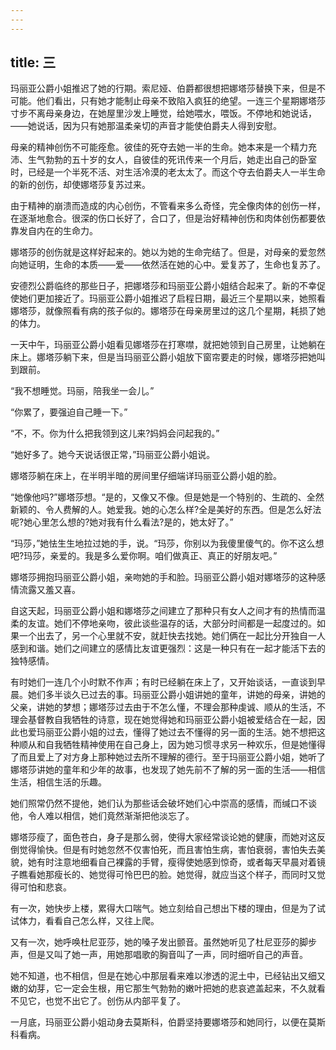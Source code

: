 ```yaml
---
---
---
```

title: 三
---




玛丽亚公爵小姐推迟了她的行期。索尼娅、伯爵都很想把娜塔莎替换下来，但是不可能。他们看出，只有她才能制止母亲不致陷入疯狂的绝望。一连三个星期娜塔莎寸步不离母亲身边，在她屋里沙发上睡觉，给她喂水，喂饭。不停地和她说话，——她说话，因为只有她那温柔亲切的声音才能使伯爵夫人得到安慰。

母亲的精神创伤不可能痊愈。彼佳的死夺去她一半的生命。她本来是一个精力充沛、生气勃勃的五十岁的女人，自彼佳的死讯传来一个月后，她走出自己的卧室时，已经是一个半死不活、对生活冷漠的老太太了。而这个夺去伯爵夫人一半生命的新的创伤，却使娜塔莎复苏过来。

由于精神的崩溃而造成的内心创伤，不管看来多么奇怪，完全像肉体的创伤一样，在逐渐地愈合。很深的伤口长好了，合口了，但是治好精神创伤和肉体创伤都要依靠发自内在的生命力。

娜塔莎的创伤就是这样好起来的。她以为她的生命完结了。但是，对母亲的爱忽然向她证明，生命的本质——爱——依然活在她的心中。爱复苏了，生命也复苏了。

安德烈公爵临终的那些日子，把娜塔莎和玛丽亚公爵小姐结合起来了。新的不幸促使她们更加接近了。玛丽亚公爵小姐推迟了启程日期，最近三个星期以来，她照看娜塔莎，就像照看有病的孩子似的。娜塔莎在母亲房里过的这几个星期，耗损了她的体力。

一天中午，玛丽亚公爵小姐看见娜塔莎在打寒噤，就把她领到自己房里，让她躺在床上。娜塔莎躺下来，但是当玛丽亚公爵小姐放下窗帘要走的时候，娜塔莎把她叫到跟前。

“我不想睡觉。玛丽，陪我坐一会儿。”

“你累了，要强迫自己睡一下。”

“不，不。你为什么把我领到这儿来?妈妈会问起我的。”

“她好多了。她今天说话很正常，”玛丽亚公爵小姐说。

娜塔莎躺在床上，在半明半暗的房间里仔细端详玛丽亚公爵小姐的脸。

“她像他吗?”娜塔莎想。“是的，又像又不像。但是她是一个特别的、生疏的、全然新颖的、令人费解的人。她爱我。她的心怎么样?全是美好的东西。但是怎么好法呢?她心里怎么想的?她对我有什么看法?是的，她太好了。”

“玛莎，”她怯生生地拉过她的手，说。“玛莎，你别以为我傻里傻气的。你不这么想吧?玛莎，亲爱的。我是多么爱你啊。咱们做真正、真正的好朋友吧。”

娜塔莎拥抱玛丽亚公爵小姐，亲吻她的手和脸。玛丽亚公爵小姐对娜塔莎的这种感情流露又羞又喜。

自这天起，玛丽亚公爵小姐和娜塔莎之间建立了那种只有女人之间才有的热情而温柔的友谊。她们不停地亲吻，彼此谈些温存的话，大部分时间都是一起度过的。如果一个出去了，另一个心里就不安，就赶快去找她。她们俩在一起比分开独自一人感到和谐。她们之间建立的感情比友谊更强烈：这是一种只有在一起才能活下去的独特感情。

有时她们一连几个小时默不作声；有时已经躺在床上了，又开始谈话，一直谈到早晨。她们多半谈久已过去的事。玛丽亚公爵小姐讲她的童年，讲她的母亲，讲她的父亲，讲她的梦想；娜塔莎过去由于不怎么懂，不理会那种虔诚、顺从的生活，不理会基督教自我牺牲的诗意，现在她觉得她和玛丽亚公爵小姐被爱结合在一起，因此也爱玛丽亚公爵小姐的过去，懂得了她过去不懂得的另一面的生活。她不想把这种顺从和自我牺牲精神使用在自己身上，因为她习惯寻求另一种欢乐，但是她懂得了而且爱上了对方身上那种她过去所不理解的德行。至于玛丽亚公爵小姐，她听了娜塔莎讲她的童年和少年的故事，也发现了她先前不了解的另一面的生活——相信生活，相信生活的乐趣。

她们照常仍然不提他，她们认为那些话会破坏她们心中崇高的感情，而缄口不谈他，令人难以相信，她们竟然渐渐把他淡忘了。

娜塔莎瘦了，面色苍白，身子是那么弱，使得大家经常谈论她的健康，而她对这反倒觉得愉快。但是有时她忽然不仅害怕死，而且害怕生病，害怕衰弱，害怕失去美貌，她有时注意地细看自己裸露的手臂，瘦得使她感到惊奇，或者每天早晨对着镜子瞧看她那瘦长的、她觉得可怜巴巴的脸。她觉得，就应当这个样子，而同时又觉得可怕和悲哀。

有一次，她快步上楼，累得大口喘气。她立刻给自己想出下楼的理由，但是为了试试体力，看看自己怎么样，又往上爬。

又有一次，她呼唤杜尼亚莎，她的嗓子发出颤音。虽然她听见了杜尼亚莎的脚步声，但是又叫了她一声，用她那唱歌的胸音叫了一声，同时细听自己的声音。

她不知道，也不相信，但是在她心中那层看来难以渗透的泥土中，已经钻出又细又嫩的幼芽，它一定会生根，用它那生气勃勃的嫩叶把她的悲哀遮盖起来，不久就看不见它，也觉不出它了。创伤从内部平复了。

一月底，玛丽亚公爵小姐动身去莫斯科，伯爵坚持要娜塔莎和她同行，以便在莫斯科看病。